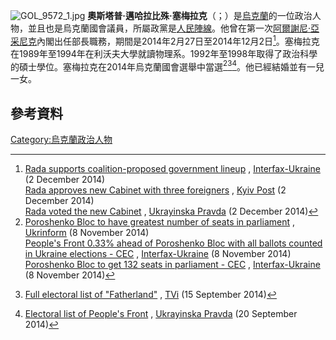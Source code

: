 [[File:GOL_9572_1.jpg|thumb]]
'''奧斯塔普·邁哈拉比殊·塞梅拉克'''（{{lang-uk|Оста́п Миха́йлович Семера́к}}；{{bd|1972年|6月27日}}）是[[烏克蘭|烏克蘭]]的一位政治人物，並且也是烏克蘭國會議員，所屬政黨是[[人民陣線_(烏克蘭)|人民陣線]]。他曾在第一次[[阿爾謝尼·亞采尼克|阿爾謝尼·亞采尼克]]內閣出任部長職務，期間是2014年2月27日至2014年12月2日<ref name="FLUYGIU21214">[http://en.interfax.com.ua/news/general/237576.html Rada supports coalition-proposed government lineup] {{Wayback|url=http://en.interfax.com.ua/news/general/237576.html |date=20160312042607 }}, [[Interfax-Ukraine|Interfax-Ukraine]] (2 December 2014)<br />[http://www.kyivpost.com/content/ukraine/rada-approves-new-cabinet-with-three-former-foreigners-in-it-373861.html Rada approves new Cabinet with three foreigners] {{Wayback|url=http://www.kyivpost.com/content/ukraine/rada-approves-new-cabinet-with-three-former-foreigners-in-it-373861.html |date=20151121045056 }}, [[Kyiv_Post|Kyiv Post]] (2 December 2014)<br />{{uk icon}} [http://www.pravda.com.ua/news/2014/12/2/7046214/ Rada voted the new Cabinet] {{WebCite|url=https://www.webcitation.org/6UWtCHmZp?url=http://www.pravda.com.ua/news/2014/12/2/7046214/ |date=20141202215408 |dateformat=iso }}, [[Ukrayinska_Pravda|Ukrayinska Pravda]] (2 December 2014)</ref>。塞梅拉克在1989年至1994年在利沃夫大學就讀物理系。1992年至1998年取得了政治科學的碩士學位。塞梅拉克在2014年烏克蘭國會選舉中當選<ref>[http://www.ukrinform.ua/eng/news/poroshenko_bloc_to_have_greatest_number_of_seats_in_parliament_327072 Poroshenko Bloc to have greatest number of seats in parliament] {{Wayback|url=http://www.ukrinform.ua/eng/news/poroshenko_bloc_to_have_greatest_number_of_seats_in_parliament_327072 |date=20150716164401 }}, [[Ukrinform|Ukrinform]] (8 November 2014)<br />[http://en.interfax.com.ua/news/general/233404.html People's Front 0.33% ahead of Poroshenko Bloc with all ballots counted in Ukraine elections - CEC] {{Wayback|url=http://en.interfax.com.ua/news/general/233404.html |date=20141112013057 }}, [[Interfax-Ukraine|Interfax-Ukraine]] (8 November 2014)<br />[http://en.interfax.com.ua/news/general/233426.html Poroshenko Bloc to get 132 seats in parliament - CEC] {{Wayback|url=http://en.interfax.com.ua/news/general/233426.html |date=20190404192732 }}, [[Interfax-Ukraine|Interfax-Ukraine]] (8 November 2014)</ref><ref>{{uk icon}} [http://tvi.ua/new/2014/09/15/povnyy_vyborchyy_spysok_partiyi_batkivschyna Full electoral list of "Fatherland"] {{Wayback|url=http://tvi.ua/new/2014/09/15/povnyy_vyborchyy_spysok_partiyi_batkivschyna |date=20140915212430 }}, [[TVi_(TV_channel)|TVi]] (15 September 2014)</ref><ref>{{uk icon}} [http://www.pravda.com.ua/articles/2014/09/20/7038418/ Electoral list of People's Front] {{Wayback|url=http://www.pravda.com.ua/articles/2014/09/20/7038418/ |date=20181122172823 }}, [[Ukrayinska_Pravda|Ukrayinska Pravda]] (20 September 2014)</ref>。他已經結婚並有一兒一女。

==參考資料==
{{Reflist}}
[[Category:烏克蘭政治人物|Category:烏克蘭政治人物]]